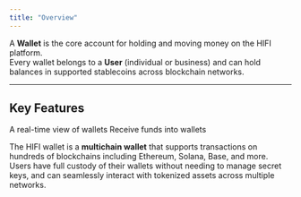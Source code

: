 ```yaml
---
title: "Overview"
---
```


A **Wallet** is the core account for holding and moving money on the HIFI platform.  
Every wallet belongs to a **User** (individual or business) and can hold balances in supported stablecoins across blockchain networks.

---

## Key Features

<Columns cols={2}>

<Card icon="wallet" title="Balances" href="/docs/wallets/balances">
  A real-time view of wallets
</Card>

<Card icon="coins" title="Deposits" href="/docs/wallets/deposits">
  Receive funds into wallets
</Card>

</Columns>

The HIFI wallet is a **multichain wallet** that supports transactions on hundreds of blockchains including Ethereum, Solana, Base, and more. Users have full custody of their wallets without needing to manage secret keys, and can seamlessly interact with tokenized assets across multiple networks.
